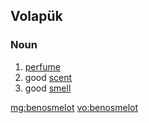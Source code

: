 ==Volapük==

===Noun===
{{infl|vo|noun}}

# [[perfume]]
# good [[scent]]
# good [[smell]]

[[mg:benosmelot]]
[[vo:benosmelot]]